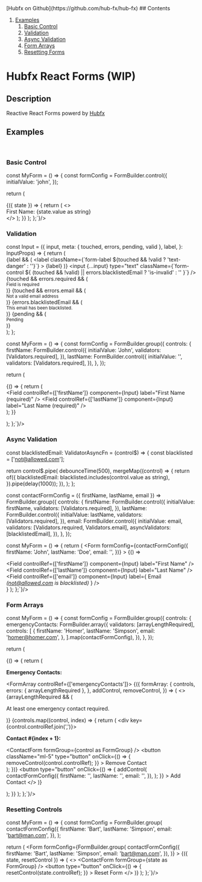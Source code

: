 
<Meta of={FormStories} />

<div style={{
  position: 'fixed',
  top: 0,
  right: 0,
  height: '100vh',
  zIndex: 10,
  padding: 16,
  background: 'white',
  borderLeft: '1px solid black'}}>
  [Hubfx on Github](https://github.com/hub-fx/hub-fx)
  ## Contents

  1. [Examples](#examples)
      1. [Basic Control](#basic-control)
      1. [Validation](#validation)
      1. [Async Validation](#async-validation)
      1. [Form Arrays](#form-arrays)
      1. [Resetting Forms](#resetting-forms)
</div>
<div className="container">

# Hubfx React Forms (WIP)

## Description

Reactive React Forms powerd by [Hubfx](https://github.com/hub-fx/hub-fx)

## Examples <a name="examples"></a>
<br/>

### Basic Control <a name="basic-control"></a>
<Story of={FormStories.BasicControl} />
<Source of={FormStories.BasicControl} language="tsx" code={`

const MyForm = () => {
  const formConfig = FormBuilder.control({
    initialValue: 'john',
  });

  return (
    <Form formConfig={formConfig}>
      {({ state }) => {
        return (
          <>
            <Field controlRef={[]} component={Input} />
            <div>
              First Name: <span>{state.value as string}</span>
            </div>
          </>
        );
      }}
    </Form>
  );
};`}/>

### Validation <a name="validation"></a>
<Story of={FormStories.Validation} />
<Source of={FormStories.Validation} language="tsx" code={`

const Input = ({
  input,
  meta: { touched, errors, pending, valid },
  label,
}: InputProps) => {
  return (
    <div className="mb-3">
      {label && (
        <label
          className={\`form-label \${touched && !valid ? 'text-danger' : ''}\`}
        >
          {label}
        </label>
      )}
      <input
        {...input}
        type="text"
        className={\`form-control \${
          (touched && !valid) || errors.blacklistedEmail ? 'is-invalid' : ''
        }\`}
      />
      {touched && errors.required && (
        <div>
          <small className="text-danger">Field is required</small>
        </div>
      )}
      {touched && errors.email && (
        <div>
          <small className="text-danger">Not a valid email address</small>
        </div>
      )}
      {errors.blacklistedEmail && (
        <div>
          <small className="text-danger">
            This email has been blacklisted.
          </small>
        </div>
      )}
      {pending && (
        <div>
          <small className="text-warning">Pending</small>
        </div>
      )}
    </div>
  );
};

const MyForm = () => {
  const formConfig = FormBuilder.group({
    controls: {
      firstName: FormBuilder.control({
        initialValue: 'John',
        validators: [Validators.required],
      }),
      lastName: FormBuilder.control({
        initialValue: '',
        validators: [Validators.required],
      }),
    },
  });

  return (
    <Form
      formConfig={formConfig}
    >
      {() => {
        return (
          <div className="form-group">
            <Field
              controlRef={['firstName']}
              component={Input}
              label="First Name (required)"
            />
            <Field
              controlRef={['lastName']}
              component={Input}
              label="Last Name (required)"
            />
          </div>
        );
      }}
    </Form>
  );
};`}/>

### Async Validation <a name="async-validation"></a>
<Story of={FormStories.AsyncValidation} />
<Source of={FormStories.AsyncValidation} language="tsx" code={`

const blacklistedEmail: ValidatorAsyncFn = (control$) => {
  const blacklisted = ['not@allowed.com'];

  return control$.pipe(
    debounceTime(500),
    mergeMap((control) => {
      return of({
        blacklistedEmail: blacklisted.includes(control.value as string),
      }).pipe(delay(1000));
    }),
  );
};

const contactFormConfig = ({ firstName, lastName, email }) =>
  FormBuilder.group({
    controls: {
      firstName: FormBuilder.control({
        initialValue: firstName,
        validators: [Validators.required],
      }),
      lastName: FormBuilder.control({
        initialValue: lastName,
        validators: [Validators.required],
      }),
      email: FormBuilder.control({
        initialValue: email,
        validators: [Validators.required, Validators.email],
        asyncValidators: [blacklistedEmail],
      }),
    },
  });

const MyForm = () => {
  return (
    <Form
      formConfig={contactFormConfig({
        firstName: 'John',
        lastName: 'Doe',
        email: '',
      })}
    >
      {() => 
        <div className="form-group">
          <Field
            controlRef={['firstName']}
            component={Input}
            label="First Name"
          />
          <Field
            controlRef={['lastName']}
            component={Input}
            label="Last Name"
          />
          <Field
            controlRef={['email']}
            component={Input}
            label={
              <span>
                Email <i>(not@allowed.com is blacklisted)</i>
              </span>
            }
          />
        </div>
      }
    </Form>
  );
};`}/>

### Form Arrays <a name="form-arrays"></a>
<Story of={FormStories.FormArrays} />
<Source of={FormStories.FormArrays} language="tsx" code={`

const MyForm = () => {
  const formConfig = FormBuilder.group({
    controls: {
      emergencyContacts: FormBuilder.array({
        validators: [arrayLengthRequired],
        controls: [
          {
            firstName: 'Homer',
            lastName: 'Simpson',
            email: 'homer@homer.com',
          },
        ].map(contactFormConfig),
      }),
    },
  });

  return (
    <Form
      formConfig={formConfig}
    >
      {() => {
        return (
          <div className="form-group">
            <p>
              <b>Emergency Contacts:</b>
            </p>
            <FormArray controlRef={['emergencyContacts']}>
              {({
                formArray: {
                  controls,
                  errors: { arrayLengthRequired },
                },
                addControl,
                removeControl,
              }) => (
                <>
                  {arrayLengthRequired && (
                    <p className="text-danger">
                      At least one emergency contact required.
                    </p>
                  )}
                  {controls.map((control, index) => {
                    return (
                      <div key={control.controlRef.join(',')}>
                        <p>
                          <b>Contact #{index + 1}:</b>
                        </p>
                        <div className="d-flex align-items-center">
                          <ContactForm
                            formGroup={control as FormGroup<Contact>}
                          />
                          <button
                            className="ml-5"
                            type="button"
                            onClick={() => {
                              removeControl(control.controlRef);
                            }}
                          >
                            Remove Contact
                          </button>
                        </div>
                      </div>
                    );
                  })}
                  <button
                    type="button"
                    onClick={() => {
                      addControl(
                        contactFormConfig({
                          firstName: '',
                          lastName: '',
                          email: '',
                        }),
                      );
                    }}
                  >
                    Add Contact
                  </button>
                </>
              )}
            </FormArray>
          </div>
        );
      }}
    </Form>
  );
};`}/>

### Resetting Controls <a name="resetting-forms"></a>
<Story of={FormStories.ResetForm} />
<Source of={FormStories.ResetForm} language="tsx" code={`

const MyForm = () => {
  const formConfig = FormBuilder.group(
    contactFormConfig({
      firstName: 'Bart',
      lastName: 'Simpson',
      email: 'bart@man.com',
    }),
  );

  return (
    <Form
      formConfig={FormBuilder.group(
        contactFormConfig({
          firstName: 'Bart',
          lastName: 'Simpson',
          email: 'bart@man.com',
        }),
      )}
    >
      {({ state, resetControl }) => (
        <>
          <ContactForm formGroup={state as FormGroup<Contact>} />
          <button
            type="button"
            onClick={() => {
              resetControl(state.controlRef);
            }}
          >
            Reset Form
          </button>
        </>
      )}
    </Form>
  );
};`}/>

</div>